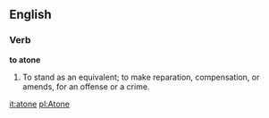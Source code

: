==English==

===Verb===

'''to atone'''

#To stand as an equivalent; to make reparation, compensation, or amends, for an offense or a crime.

[[it:atone]]
[[pl:Atone]]